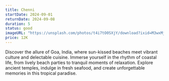 ```yaml
---
title: Chenni
startDate: 2024-09-01
returnDate: 2024-09-08
duration: 5
status: good
imageURL: "https://unsplash.com/photos/t4i7tO0SXjY/download?ixid=M3wxMjA3fDB8MXxzZWFyY2h8Mnx8Y2hlbm5haSUyMGNpdHl8ZW58MHx8fHwxNzEyNTEzMDUwfDA&force=true"
price: 12K
---
```


Discover the allure of Goa, India, where sun-kissed beaches meet vibrant culture and delectable cuisine. Immerse yourself in the rhythm of coastal life, from lively beach parties to tranquil moments of relaxation. Explore ancient temples, indulge in fresh seafood, and create unforgettable memories in this tropical paradise.
